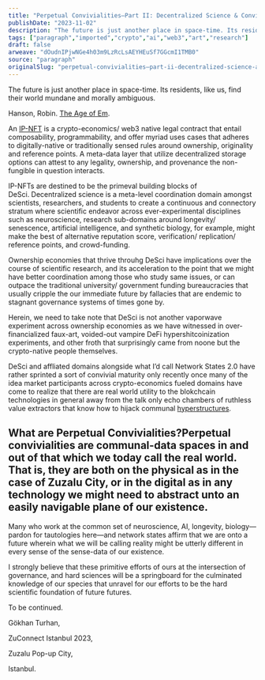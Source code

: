 ```yaml
---
title: "Perpetual Convivialities—Part II: Decentralized Science & Convivial Possibilities of IPNFTs"
publishDate: "2023-11-02"
description: "The future is just another place in space-time. Its residents, like us, find their world mundane and morally ambiguous.Hanson, Robin. The Age of Em.A......"
tags: ["paragraph","imported","crypto","ai","web3","art","research"]
draft: false
arweave: "dOudnIPjwNGe4h03m9LzRcLsAEYHEuSf7GGcmI1TMB0"
source: "paragraph"
originalSlug: "perpetual-convivialities—part-ii-decentralized-science-and-convivial-possibilities-of-ipnfts"
---
```


The future is just another place in space-time. Its residents, like us, find their world mundane and morally ambiguous.

Hanson, Robin. [The Age of Em](https://www.amazon.com/Age-Em-Work-Robots-Earth/dp/0198754620).

An [IP-NFT](https://https//docs.molecule.to/bio.xyz/biodao-bible/intellectual-property-ip) is a crypto-economics/ web3 native legal contract that entail composability, programmability, and offer myriad uses cases that adheres to digitally-native or traditionally sensed rules around ownership, originality and reference points. A meta-data layer that utilize decentralized storage options can attest to any legality, ownership, and provenance the non-fungible in question interacts.

IP-NFTs are destined to be the primeval building blocks of DeSci. Decentralized science is a meta-level coordination domain amongst scientists, researchers, and students to create a continuous and connectory stratum where scientific endeavor across ever-experimental disciplines such as neuroscience, research sub-domains around longevity/ senescence, artificial intelligence, and synthetic biology, for example, might make the best of alternative reputation score, verification/ replication/ reference points, and crowd-funding.

Ownership economies that thrive throuhg DeSci have implications over the course of scientific research, and its acceleration to the point that we might have better coordination among those who study same issues, or can outpace the traditional university/ government funding bureaucracies that usually cripple the our immediate future by fallacies that are endemic to stagnant governance systems of times gone by.

Herein, we need to take note that DeSci is not another vaporwave experiment across ownership economies as we have witnessed in over-financialized faux-art, voided-out vampire DeFi hypershitcoinization experiments, and other froth that surprisingly came from noone but the crypto-native people themselves.

DeSci and affliated domains alongside what I’d call Network States 2.0 have rather sprinted a sort of convivial maturity only recently once many of the idea market participants across crypto-economics fueled domains have come to realize that there are real world utility to the blokchcain technologies in general away from the talk only echo chambers of ruthless value extractors that know how to hijack communal [hyperstructures](https://jacob.energy/hyperstructures.html).

## What are Perpetual Convivialities?Perpetual convivialities are communal-data spaces in and out of that which we today call the real world. That is, they are both on the physical as in the case of Zuzalu City, or in the digital as in any technology we might need to abstract unto an easily navigable plane of our existence.

Many who work at the common set of neuroscience, AI, longevity, biology—pardon for tautologies here—and network states affirm that we are onto a future wherein what we will be calling reality might be utterly different in every sense of the sense-data of our existence.

I strongly believe that these primitive efforts of ours at the intersection of governance, and hard sciences will be a springboard for the culminated knowledge of our species that unravel for our efforts to be the hard scientific foundation of future futures.

To be continued.

Gökhan Turhan,

ZuConnect Istanbul 2023,

Zuzalu Pop-up City,

Istanbul.